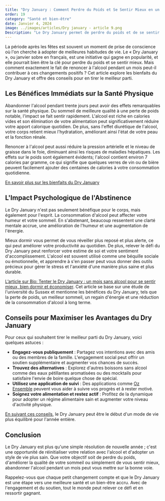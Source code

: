```yaml
---
title: "Dry January : Comment Perdre du Poids et Se Sentir Mieux en un Mois"
order: 19
category: "Santé et bien-être"
date: Janvier 4, 2024
image: ../images/articles/Dry january - article 9.png
Description: "Le Dry January permet de perdre du poids et de se sentir mieux en renonçant à l'alcool pendant un mois. Les bénéfices physiques incluent une perte de poids grâce à une réduction des calories vides, une meilleure hydratation et une diminution de la pression artérielle. Les effets psychologiques comprennent une clarté mentale accrue, une amélioration de l'humeur et une plus grande estime de soi. Il est recommandé de s'engager publiquement, de trouver des alternatives sans alcool, d'utiliser une application de suivi et de maintenir une alimentation saine et une activité physique régulière. Le Dry January est une opportunité de réinitialiser sa relation avec l'alcool et d'adopter un style de vie plus équilibré."
---
```


La période après les fêtes est souvent un moment de prise de conscience où l'on cherche à adopter de meilleures habitudes de vie. Le « Dry January », ou janvier sobre en français, est une initiative qui gagne en popularité, et elle pourrait bien être la clé pour perdre du poids et se sentir mieux. Mais comment exactement le fait de renoncer à l'alcool pendant un mois peut-il contribuer à ces changements positifs ? Cet article explore les bienfaits du Dry January et offre des conseils pour en tirer le meilleur parti.

## Les Bénéfices Immédiats sur la Santé Physique

Abandonner l'alcool pendant trente jours peut avoir des effets remarquables sur la santé physique. Du sommeil de meilleure qualité à une perte de poids notable, l'impact se fait sentir rapidement. L'alcool est riche en calories vides et son élimination de votre alimentation peut significativement réduire votre apport calorique quotidien. De plus, sans l'effet diurétique de l'alcool, votre corps retient mieux l'hydratation, améliorant ainsi l'état de votre peau et la fonction rénale.

Renoncer à l'alcool peut aussi réduire la pression artérielle et le niveau de graisse dans le foie, diminuant ainsi les risques de maladies hépatiques. Les effets sur le poids sont également évidents; l'alcool contient environ 7 calories par gramme, ce qui signifie que quelques verres de vin ou de bière peuvent facilement ajouter des centaines de calories à votre consommation quotidienne.

[En savoir plus sur les bienfaits du Dry January](les-bienfaits-de-dry-january-sur-la-santé-mentale-et-physique-un-mois-qui-compte)

## L'Impact Psychologique de l'Abstinence

Le Dry January n'est pas seulement bénéfique pour le corps, mais également pour l'esprit. La consommation d'alcool peut affecter votre humeur et votre sommeil. En s'abstenant, beaucoup ressentent une clarté mentale accrue, une amélioration de l'humeur et une augmentation de l'énergie.

Mieux dormir vous permet de vous réveiller plus reposé et plus alerte, ce qui peut améliorer votre productivité au quotidien. De plus, relever le défi du Dry January peut renforcer votre estime de soi et votre sentiment d'accomplissement. L'alcool est souvent utilisé comme une béquille sociale ou émotionnelle, et apprendre à s'en passer peut vous donner des outils précieux pour gérer le stress et l'anxiété d'une manière plus saine et plus durable.

[L’article sur Bio: Tenter le Dry January : un mois sans alcool pour se sentir mieux, bien dormir et économiser](https://www.bioalaune.com/fr/actualite-bio/36990/dry-january-mois-sans-alcool-sentir-mieux-bien-dormir-economiser). Cet article se base sur une étude de l'université du Sussex et mentionne les bénéfices du Dry January, tels que la perte de poids, un meilleur sommeil, un regain d'énergie et une réduction de la consommation d'alcool à long terme.

## Conseils pour Maximiser les Avantages du Dry January

Pour ceux qui souhaitent tirer le meilleur parti du Dry January, voici quelques astuces :

- **Engagez-vous publiquement** : Partagez vos intentions avec des amis ou des membres de la famille. L'engagement social peut offrir un soutien supplémentaire et augmenter vos chances de succès.
- **Trouvez des alternatives** : Explorez d'autres boissons sans alcool comme des eaux pétillantes aromatisées ou des mocktails pour satisfaire l'envie de boire quelque chose de spécial.
- **Utilisez une application de suivi** : Des applications comme [Oz Ensemble](https://ozensemble.fabrique.social.gouv.fr) peuvent vous aider à suivre vos progrès et à rester motivé.
- **Soignez votre alimentation et restez actif** : Profitez de la dynamique pour adopter un régime alimentaire sain et augmenter votre niveau d'activité physique.

[En suivant ces conseils](reussir-son-dry-january-avec-oz-ensemble), le Dry January peut être le début d'un mode de vie plus équilibré pour l'année entière.

<DownloadButtons />

## Conclusion

Le Dry January est plus qu'une simple résolution de nouvelle année ; c'est une opportunité de réinitialiser votre relation avec l'alcool et d'adopter un style de vie plus sain. Que votre objectif soit de perdre du poids, d'améliorer la qualité de votre sommeil ou simplement de vous sentir mieux, abandonner l'alcool pendant un mois peut vous mettre sur la bonne voie.

Rappelez-vous que chaque petit changement compte et que le Dry January est une étape vers une meilleure santé et un bien-être accru. Avec de l'engagement et du soutien, tout le monde peut relever ce défi et en ressortir gagnant.
